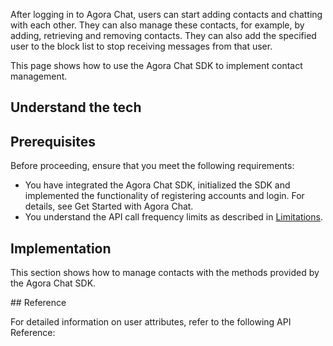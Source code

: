 
After logging in to Agora Chat, users can start adding contacts and chatting with each other. They can also manage these contacts, for example, by adding, retrieving and removing contacts. They can also add the specified user to the block list to stop receiving messages from that user.

This page shows how to use the Agora Chat SDK to implement contact management.

## Understand the tech

<Understand />

## Prerequisites

Before proceeding, ensure that you meet the following requirements:

- You have integrated the Agora Chat SDK, initialized the SDK and implemented the functionality of registering accounts and login. For details, see <Link to="/agora-chat/get-started/get-started-sdk?platform={{platform.PATH}}">Get Started with Agora Chat</Link>.
- You understand the API call frequency limits as described in [Limitations](../reference/limitations).

## Implementation

This section shows how to manage contacts with the methods provided by the Agora Chat SDK.

<ProjectImplement />

<PlatformWrapper notAllowed="flutter">
<PlatformWrapper notAllowed="react-native">
## Reference

For detailed information on user attributes, refer to the following API Reference:
<Reference />
</PlatformWrapper>
</PlatformWrapper>